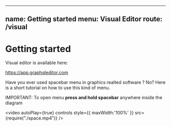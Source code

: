 ---
name: Getting started
menu: Visual Editor
route: /visual
----

# Getting started

Visual editor is available here:

https://app.graphqleditor.com

Have you ever used spacebar menu in graphics realted software ? No? 
Here is a short tutorial on how to use this kind of menu.

IMPORTANT: To open menu **press and hold spacebar** anywhere inside the diagram

<video autoPlay={true} controls style={{
    maxWidth:'100%'
}} src={require("./space.mp4")} />